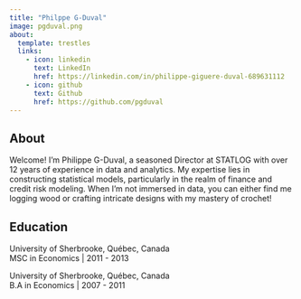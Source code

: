 ```yaml
---
title: "Philppe G-Duval"
image: pgduval.png
about:
  template: trestles
  links:
    - icon: linkedin
      text: LinkedIn
      href: https://linkedin.com/in/philippe-giguere-duval-689631112
    - icon: github
      text: Github
      href: https://github.com/pgduval
---
```


## About

Welcome! I’m Philippe G-Duval, a seasoned Director at STATLOG with over 12 years of experience in data and analytics. My expertise lies in constructing statistical models, particularly in the realm of finance and credit risk modeling. When I’m not immersed in data, you can either find me logging wood or crafting intricate designs with my mastery of crochet!

<!-- ## Tools I use -->

<!-- I’m an advanced user of various data-related languages on a daily basis. When consulting for large corporations, I use the tool SQL/SAS as these are typically the only tools available. However, when given the choice, I prefer to use Python for data engineering and R for analytics, modeling, and reporting.  -->

## Education

University of Sherbrooke, Québec, Canada  
MSC in Economics \| 2011 - 2013

University of Sherbrooke, Québec, Canada  
B.A in Economics  \| 2007 - 2011
